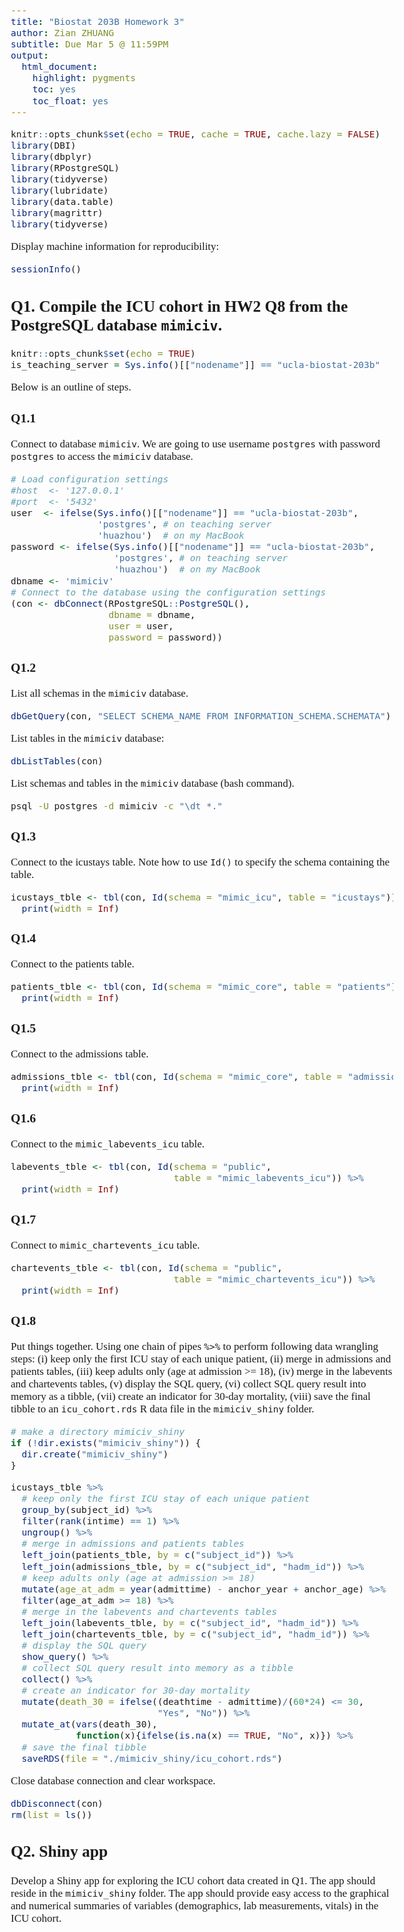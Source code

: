 ```yaml
---
title: "Biostat 203B Homework 3"
author: Zian ZHUANG
subtitle: Due Mar 5 @ 11:59PM
output:
  html_document:
    highlight: pygments
    toc: yes
    toc_float: yes
---
```


<!-- Setup -->
<style type="text/css">
body{ /* Normal  */
      font-size: 17px;
      font-family: "Times New Roman";
  }
h1,h2,h3,h4,h5,h6{
  font-family: "Times New Roman";
}
</style>
```r
knitr::opts_chunk$set(echo = TRUE, cache = TRUE, cache.lazy = FALSE)
library(DBI)
library(dbplyr)
library(RPostgreSQL)
library(tidyverse)
library(lubridate)
library(data.table)
library(magrittr)
library(tidyverse)
```
<!-- Begin writing -->

Display machine information for reproducibility:
```r
sessionInfo()
```

## Q1. Compile the ICU cohort in HW2 Q8 from the PostgreSQL database `mimiciv`. 
```r
knitr::opts_chunk$set(echo = TRUE)
is_teaching_server = Sys.info()[["nodename"]] == "ucla-biostat-203b"
```

Below is an outline of steps.

### Q1.1 
Connect to database `mimiciv`. We are going to use username `postgres` with password `postgres` to access the `mimiciv` database.
```r
# Load configuration settings
#host  <- '127.0.0.1'
#port  <- '5432'
user  <- ifelse(Sys.info()[["nodename"]] == "ucla-biostat-203b", 
                'postgres', # on teaching server
                'huazhou')  # on my MacBook
password <- ifelse(Sys.info()[["nodename"]] == "ucla-biostat-203b",
                   'postgres', # on teaching server
                   'huazhou')  # on my MacBook   
dbname <- 'mimiciv'
# Connect to the database using the configuration settings
(con <- dbConnect(RPostgreSQL::PostgreSQL(), 
                  dbname = dbname, 
                  user = user, 
                  password = password))
```

### Q1.2
List all schemas in the `mimiciv` database.
```r
dbGetQuery(con, "SELECT SCHEMA_NAME FROM INFORMATION_SCHEMA.SCHEMATA")
```

List tables in the `mimiciv` database:
```r
dbListTables(con)
```

List schemas and tables in the `mimiciv` database (bash command).
```bash
psql -U postgres -d mimiciv -c "\dt *."
```

### Q1.3
Connect to the icustays table. Note how to use `Id()` to specify the schema containing the table.
```r
icustays_tble <- tbl(con, Id(schema = "mimic_icu", table = "icustays")) %>%
  print(width = Inf)
```

### Q1.4
Connect to the patients table.
```r
patients_tble <- tbl(con, Id(schema = "mimic_core", table = "patients")) %>%
  print(width = Inf)
```

### Q1.5
Connect to the admissions table.
```r
admissions_tble <- tbl(con, Id(schema = "mimic_core", table = "admissions")) %>%
  print(width = Inf)
```

### Q1.6
Connect to the `mimic_labevents_icu` table.
```r
labevents_tble <- tbl(con, Id(schema = "public", 
                              table = "mimic_labevents_icu")) %>%
  print(width = Inf)
```

### Q1.7
Connect to `mimic_chartevents_icu` table.
```r
chartevents_tble <- tbl(con, Id(schema = "public", 
                              table = "mimic_chartevents_icu")) %>%
  print(width = Inf)
```

### Q1.8
Put things together. Using one chain of pipes `%>%` to perform following data wrangling steps: (i) keep only the first ICU stay of each unique patient, (ii) merge in admissions and patients tables, (iii) keep adults only (age at admission >= 18), (iv) merge in the labevents and chartevents tables, (v) display the SQL query, (vi) collect SQL query result into memory as a tibble, (vii) create an indicator for 30-day mortality, (viii) save the final tibble to an `icu_cohort.rds` R data file in the `mimiciv_shiny` folder.

```r
# make a directory mimiciv_shiny
if (!dir.exists("mimiciv_shiny")) {
  dir.create("mimiciv_shiny")
}
```

```r
icustays_tble %>%
  # keep only the first ICU stay of each unique patient
  group_by(subject_id) %>% 
  filter(rank(intime) == 1) %>% 
  ungroup() %>% 
  # merge in admissions and patients tables
  left_join(patients_tble, by = c("subject_id")) %>%
  left_join(admissions_tble, by = c("subject_id", "hadm_id")) %>%
  # keep adults only (age at admission >= 18)
  mutate(age_at_adm = year(admittime) - anchor_year + anchor_age) %>%
  filter(age_at_adm >= 18) %>%
  # merge in the labevents and chartevents tables
  left_join(labevents_tble, by = c("subject_id", "hadm_id")) %>%
  left_join(chartevents_tble, by = c("subject_id", "hadm_id")) %>%
  # display the SQL query
  show_query() %>%
  # collect SQL query result into memory as a tibble
  collect() %>% 
  # create an indicator for 30-day mortality
  mutate(death_30 = ifelse((deathtime - admittime)/(60*24) <= 30,
                           "Yes", "No")) %>%
  mutate_at(vars(death_30), 
            function(x){ifelse(is.na(x) == TRUE, "No", x)}) %>%
  # save the final tibble
  saveRDS(file = "./mimiciv_shiny/icu_cohort.rds")
```

Close database connection and clear workspace.
```r
dbDisconnect(con)
rm(list = ls())
```

## Q2. Shiny app

Develop a Shiny app for exploring the ICU cohort data created in Q1. The app should reside in the `mimiciv_shiny` folder. The app should provide easy access to the graphical and numerical summaries of variables (demographics, lab measurements, vitals) in the ICU cohort.

<div class="tocify-extend-page" data-unique="tocify-extend-page" style="height: 0;"></div>